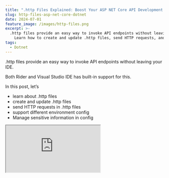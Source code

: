 ```yaml
---
title: ".http Files Explained: Boost Your ASP NET Core API Development Workflow"
slug: http-files-asp-net-core-dotnet
date: 2024-07-01
feature_image: /images/http-files.png
excerpt: >-
  .http files provide an easy way to invoke API endpoints without leaving your IDE.
    Learn how to create and update .http files, send HTTP requests, and manage different configuration support for your API development.
tags:
  - Dotnet
---
```

.http files provide an easy way to invoke API endpoints without leaving your IDE.

Both Rider and Visual Studio IDE has built-in support for this.

In this post, let’s

-   learn about .http files
-   create and update .http files
-   send HTTP requests in .http files
-   support different environment config
-   Manage sensitive information in config

<iframe src="https://www.youtube.com/embed/Q5WGYq9L3FQ?feature=oembed" />

I will use an API built over [AWS DynamoDB](/blog/amazon-dynamodb-dotnet-developer/), and [AWS Lambda to host the API](/blog/asp-net-core-on-aws-lambda/).

However, using .http files is not limited by where and how you decide to host your APIs as we will see in this video.

_Thanks to AWS for sponsoring this post._

## What are .http Files?

.http files in ASP.NET Core templates are plain text files used to define and test HTTP requests.

These files allow us to write, document, and execute API calls directly from the code editor, streamlining the process of building and testing API Endpoints.

.http Files contain the HTTP method, URL, headers, and request body, serving as both a testing tool and living API documentation.

## Create and Update .http Files

.http files are included by default when creating a new ASP NET Core Web API application using the template.

Alternatively, you can create a new file with the .http extension anywhere within your source code.

Visual Studio also recognizes `.rest` as an alternative file extension for the .http file format.

![.http file in Solution Explorer along with its file contents.](/images/image.png)

.http file in Solution Explorer along with its file contents.

You can name .http files with any name that suits your project needs. In the above screenshot, the file is named `app.http`.

### Requests in .http Files

.http files consist of one or more HTTP requests.

Each request starts with a method and URL, followed by optional headers on separate lines.

Multiple requests are separated by '###'.

Below is a sample .http file with two `GET` requests to an API endpoint with some headers.

```json

GET https://localhost:7128/weatherforecast/Brisbane

Accept: application/json

Custom: MyTestHeader

###

GET https://localhost:7128/weatherforecast/Brisbane/19-Jun-2024

Accept: application/json

```

Header attributes must be defined immediately after the request line without any blank lines. Each header attribute is specified on its line.

For `POST` request, the body is specified after a blank line, as shown below.

```json
###

POST https://localhost:7128/weatherforecast/

Accept: application/json

Content-Type: application/json

{
    "cityName": "Brisbane",
    "date": "19-Jun-2024",
    "temperatureC": 8,
    "summary": "windy"
}

```

### Variables in .http Files

.http files support defining variables using the `@` symbol.

Variables can be referenced in requests by wrapping the variable name in double curly braces - _{{variableName}}._

```json
@baseUrl =  https://localhost:7128

GET {{baseUrl}}/weatherforecast/Brisbane

Accept: application/json

Custom: MyTestHeader

```

The code above defines a variable `baseUrl` along with its value, which is then used to build the URL for the HTTP requests.

## Send HTTP requests using .http Files

One of the main advantages of using .http files in your development process is that you can invoke HTTP requests from within your IDE.

From within the IDE, you can use the 'Send request' option to send an HTTP request to the defined URL.

![Send request option in Visual Studio to invoke an HTTP request within the .http file. The response appears in a separate pan right of the editor window.](/images/image-2.png)

Send request option in Visual Studio to invoke an HTTP request within the .http file. The response appears in a separate pan right of the editor window.

The response appears in a separate pane to the right of the editor window.

## Support different environments in .http Files

When working with API Endpoints, it's very common to deploy them in different environments, such as development, testing, etc.

.http files provide a way to separate the configuration for each environment in a different file.

Create a file named `http-client.env.json` and move all the relevant configurations that change per environment to that file.

```json
{
  "dev": {
    "baseUrl": "https://localhost:7128"
  },
  "test": {
    "baseUrl": "https://bla73eawvh6fnqho6g5s6haoha0lihgl.lambda-url.ap-southeast-2.on.aws"
  }
}

```

Above, I have `dev` and `test` environments defined in my `http-client.env.json` file.

For each environment, I need to switch between the `baseUrl` property. If you need more variables per environment you can define them under the relevant environment object section in the JSON file above.

You can switch between environments from within the .http file opened in your IDE as shown below.

![Switch between environments defined in http-client.env.json file from within the .http file in Visual Studio.](/images/image-3.png)

Switch between environments defined in http-client.env.json file from within the .http file in Visual Studio.

Based on the environment choice, it will switch the variable values loaded from the specified environment configuration.

This allows us to test against different environments for API Endpoints quickly.

### Manage Sensitive Information in Configuration Files

Both the `app.http` file and `http-client.env.json` are usually checked in as part of the source code to your repository.

This means you shouldn't include any sensitive values, such as passwords, API keys, etc., in this file.

.http files support [ASP NET Core User Secrets](https://learn.microsoft.com/en-us/aspnet/core/test/http-files?view=aspnetcore-8.0#aspnet-core-user-secrets), [Azure Key Vault](https://learn.microsoft.com/en-us/aspnet/core/test/http-files?view=aspnetcore-8.0#azure-key-vault) and [DPAPI encryption](https://learn.microsoft.com/en-us/aspnet/core/test/http-files?view=aspnetcore-8.0#dpapi-encryption) for these scenarios.

<iframe src="https://www.youtube.com/embed/PkLLP2tcd28?feature=oembed" />

To get values defined in ASP NET Core User Secrets, you can define a variable that has a `provider` and `secretName` properties.

Set the `provider` value to `AspnetUserSecrets` and set `secretName` to the name of the desired user secret.

The below configuration in the `http-client.env.json` file defines an ApiToken variable whose value is bound from the User Secrets configuration with the same `secretName` (ApiToken)

```json
{
  "dev": {
    "baseUrl": "https://localhost:7128"
  },
  "test": {
    "baseUrl": "https://bla73eawvh6fnqho6g5s6haoha0lihgl.lambda-url.ap-southeast-2.on.aws",
    "ApiToken": {
      "provider": "AspnetUserSecrets",
      "secretName":  "ApiToken"
    }
  }
}

```

When a request is sent, the value is automatically bound from User Secrets and used.

Since User Secrets live in the developer machine, these are not part of the source code that needs to be checked into the repository.

## Sample API Endpoint Application

You can find the full source code for the sample API endpoint application and the .http file [here.](https://github.com/rahulpnath/youtube-samples/tree/main/http-files-test)

The CRUD API uses DynamoDB as its storage and performs updates to an existing DynamoDB table in my AWS Account.

If you are new to DynamoDB check out my blog post below to get started.

<BlogLink
  href="/blog/amazon-dynamodb-dotnet-developer/"
  title="Amazon DynamoDB For The .NET Developer"
  description="This blog post is a collection of other posts that covers various aspects of Amazon DynamoDB and other services you can integrate with when building serverless applications."
  authorImage="/images/logo-512x512.png"
  authorName="Rahul Nath"
  authorTitle="Rahul Pulikkot Nath"
  featureImage="/images/Amazon-DynamoDB.png"
/>

For the API endpoint's test environment, I am hosting the API on AWS Lambda, as explained in this blog post and accompanying video.

<BlogLink
  href="/blog/asp-net-core-on-aws-lambda/"
  title="How To Build and Host ASP NET Core Applications on AWS Lambda Functions"
  description="This article is sponsored by AWS and is part of my AWS Series. AWS Lambda is a compute service that lets you run code without provisioning or managing servers. You can build application APIs on Lambda Function with API Gateways (REST or HTTP API) or Function URL’s. But what"
  authorImage="/images/logo-512x512.png"
  authorName="Rahul Nath"
  authorTitle="Rahul Pulikkot Nath"
  featureImage="/images/AWS-Lambda-Function-URLs-Auth.png"
/>

```csharp
var builder = WebApplication.CreateBuilder(args);

builder.Services.AddAWSLambdaHosting(LambdaEventSource.HttpApi);
builder.Services.AddSingleton<IDynamoDBContext>(new DynamoDBContext(new AmazonDynamoDBClient()));

var app = builder.Build();

app.UseHttpsRedirection();

app.MapGet(
    "/weatherforecast/{cityName}",
    (string cityName, IDynamoDBContext dynamoDBContext) =>
    {
        return dynamoDBContext.QueryAsync<WeatherForecast>(cityName).GetRemainingAsync();
    });

app.MapGet(
    "/weatherforecast/{cityName}/{date}",
    (string cityName, string date, IDynamoDBContext dynamoDBContext) =>
    {
        return dynamoDBContext.LoadAsync<WeatherForecast>(cityName, date);
    });

app.MapPost(
    "/weatherforecast/",
    ([FromBody] WeatherForecast weatherForecast, IDynamoDBContext dynamoDBContext) =>
    {
        return dynamoDBContext.SaveAsync(weatherForecast);
    });

app.MapDelete(
    "/weatherforecast/{cityName}/{date}",
    (string cityName, string date, IDynamoDBContext dynamoDBContext) =>
    {
        return dynamoDBContext.DeleteAsync<WeatherForecast>(cityName, date);
    });

app.Run();

```